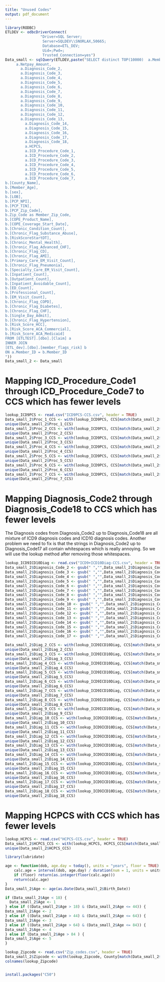 ---
title: "Unused Codes"
output: pdf_document
---

```{r}
library(RODBC)
ETLDEV <- odbcDriverConnect(
                "Driver=SQL Server;
                 Server=SQLDEV\\SNORLAX,50665;
                 Database=ETL_DEV;
                 Uid=;Pwd=;
                 Trusted_Connection=yes")
Data_small <- sqlQuery(ETLDEV,paste("SELECT distinct TOP(10000)  a.Member_ID,
     a.Netpay_Amount, 
	   a.Diagnosis_Code_2,
	   a.Diagnosis_Code_3,
	   a.Diagnosis_Code_4,   
	   a.Diagnosis_Code_5,
	   a.Diagnosis_Code_6,
	   a.Diagnosis_Code_7,
	   a.Diagnosis_Code_8,
	   a.Diagnosis_Code_9,
	   a.Diagnosis_Code_10,
	   a.Diagnosis_Code_11,
	   a.Diagnosis_Code_12,
	   a.Diagnosis_Code_13,
		 a.Diagnosis_Code_14,
		 a.Diagnosis_Code_15,
		 a.Diagnosis_Code_16,
		 a.Diagnosis_Code_17,
		 a.Diagnosis_Code_18,
		 a.HCPCS,
		 a.ICD_Procedure_Code_1,
		 a.ICD_Procedure_Code_2,
		 a.ICD_Procedure_Code_3,
		 a.ICD_Procedure_Code_4,
		 a.ICD_Procedure_Code_5,
		 a.ICD_Procedure_Code_6,
		 a.ICD_Procedure_Code_7,
b.[County_Name],     
b.[Member_Age],
b.[sex],
b.[LOB],
b.[PCP_NPI],
b.[PCP_TIN],
b.[PCP_Zip_Code],
b.Zip_Code as Member_Zip_Code,
b.[COPE_Product_Name],
b.[COPE_Coverage_Start_Date],
b.[Chronic_Condition_Count],
b.[Chronic_Flag_Substance_Abuse],
b.[RiskScoreStartDT],
b.[Chronic_Mental_Health],
b.[Chronic_Flag_Advanced_CHF],
b.[Chronic_Flag_CD],
b.[Chronic_Flag_AMI],
b.[Primary_Care_EM_Visit_Count],
b.[Chronic_Flag_Pneumonia],
b.[Specialty_Care_EM_Visit_Count],
b.[Inpatient_Count],
b.[Outpatient_Count],
b.[Inpatient_Avoidable_Count],
b.[ED_Count],
b.[Professional_Count],
b.[EM_Visit_Count],
b.[Chronic_Flag_COPD],
b.[Chronic_Flag_Diabetes],
b.[Chronic_Flag_CHF],
b.[Single_Day_Admit],
b.[Chronic_Flag_Hypertension],
b.[Risk_Score_HCC],
b.[Risk_Score_ACA_Commercial],
b.[Risk_Score_ACA_Medicaid]
FROM [ETLTEST].[dbo].[Claim] a
INNER JOIN 
[ETL_dev].[dbo].[member_flags_risk] b
ON a.Member_ID = b.Member_ID
"))
Data_small_2 <- Data_small
```

# Mapping ICD_Procedure_Code1 through ICD_Procedure_Code7 to CCS which has fewer levels
```{r}
lookup_ICD9PCS <- read.csv("ICD9PCS-CCS.csv", header = TRUE)
Data_small_2$Proc_1_CCS <- with(lookup_ICD9PCS, CCS[match(Data_small_2$ICD_Procedure_Code_1,ICD9)])
unique(Data_small_2$Proc_1_CCS)
Data_small_2$Proc_2_CCS <- with(lookup_ICD9PCS, CCS[match(Data_small_2$ICD_Procedure_Code_2,ICD9)])
unique(Data_small_2$Proc_2_CCS)
Data_small_2$Proc_3_CCS <- with(lookup_ICD9PCS, CCS[match(Data_small_2$ICD_Procedure_Code_3,ICD9)])
unique(Data_small_2$Proc_3_CCS)
Data_small_2$Proc_4_CCS <- with(lookup_ICD9PCS, CCS[match(Data_small_2$ICD_Procedure_Code_4,ICD9)])
unique(Data_small_2$Proc_4_CCS)
Data_small_2$Proc_5_CCS <- with(lookup_ICD9PCS, CCS[match(Data_small_2$ICD_Procedure_Code_5,ICD9)])
unique(Data_small_2$Proc_5_CCS)
Data_small_2$Proc_6_CCS <- with(lookup_ICD9PCS, CCS[match(Data_small_2$ICD_Procedure_Code_6,ICD9)])
unique(Data_small_2$Proc_6_CCS)
Data_small_2$Proc_7_CCS <- with(lookup_ICD9PCS, CCS[match(Data_small_2$ICD_Procedure_Code_7,ICD9)])
unique(Data_small_2$Proc_7_CCS)
```

# Mapping Diagnosis_Code2 through Diagnosis_Code18 to CCS which has fewer levels  
The Diagnosis codes from Diagnosis_Code2 up to Diagnosis_Code18 are all mixture of ICD9 diagnosis codes and ICD10 diagnosis codes. Another problem we need to fix is that the strings in Diagnosis_Code2 up to Diagnosis_Code17 all contain whitespaces which is really annoying. So we will use the lookup method after removing those whitespaces.
```{r}
lookup_ICD9ICD10Diag <- read.csv("ICD9+ICD10Diag-CCS.csv", header = TRUE)
Data_small_2$Diagnosis_Code_2 <- gsub(" ","",Data_small_2$Diagnosis_Code_2)
Data_small_2$Diagnosis_Code_3 <- gsub(" ","",Data_small_2$Diagnosis_Code_3)
Data_small_2$Diagnosis_Code_4 <- gsub(" ","",Data_small_2$Diagnosis_Code_4)
Data_small_2$Diagnosis_Code_5 <- gsub(" ","",Data_small_2$Diagnosis_Code_5)
Data_small_2$Diagnosis_Code_6 <- gsub(" ","",Data_small_2$Diagnosis_Code_6)
Data_small_2$Diagnosis_Code_7 <- gsub(" ","",Data_small_2$Diagnosis_Code_7)
Data_small_2$Diagnosis_Code_8 <- gsub(" ","",Data_small_2$Diagnosis_Code_8)
Data_small_2$Diagnosis_Code_9 <- gsub(" ","",Data_small_2$Diagnosis_Code_9)
Data_small_2$Diagnosis_Code_10 <- gsub(" ","",Data_small_2$Diagnosis_Code_10)
Data_small_2$Diagnosis_Code_11 <- gsub(" ","",Data_small_2$Diagnosis_Code_11)
Data_small_2$Diagnosis_Code_12 <- gsub(" ","",Data_small_2$Diagnosis_Code_12)
Data_small_2$Diagnosis_Code_13 <- gsub(" ","",Data_small_2$Diagnosis_Code_13)
Data_small_2$Diagnosis_Code_14 <- gsub(" ","",Data_small_2$Diagnosis_Code_14)
Data_small_2$Diagnosis_Code_15 <- gsub(" ","",Data_small_2$Diagnosis_Code_15)
Data_small_2$Diagnosis_Code_16 <- gsub(" ","",Data_small_2$Diagnosis_Code_16)
Data_small_2$Diagnosis_Code_17 <- gsub(" ","",Data_small_2$Diagnosis_Code_17)
```

```{r}
Data_small_2$Diag_2_CCS <- with(lookup_ICD9ICD10Diag, CCS[match(Data_small_2$Diagnosis_Code_2,ICD9and10Diag)])
unique(Data_small_2$Diag_2_CCS)
Data_small_2$Diag_3_CCS <- with(lookup_ICD9ICD10Diag, CCS[match(Data_small_2$Diagnosis_Code_3,ICD9and10Diag)])
unique(Data_small_2$Diag_3_CCS)
Data_small_2$Diag_4_CCS <- with(lookup_ICD9ICD10Diag, CCS[match(Data_small_2$Diagnosis_Code_4,ICD9and10Diag)])
unique(Data_small_2$Diag_4_CCS)
Data_small_2$Diag_5_CCS <- with(lookup_ICD9ICD10Diag, CCS[match(Data_small_2$Diagnosis_Code_5,ICD9and10Diag)])
unique(Data_small_2$Diag_5_CCS)
Data_small_2$Diag_6_CCS <- with(lookup_ICD9ICD10Diag, CCS[match(Data_small_2$Diagnosis_Code_6,ICD9and10Diag)])
unique(Data_small_2$Diag_6_CCS)
Data_small_2$Diag_7_CCS <- with(lookup_ICD9ICD10Diag, CCS[match(Data_small_2$Diagnosis_Code_7,ICD9and10Diag)])
unique(Data_small_2$Diag_7_CCS)
Data_small_2$Diag_8_CCS <- with(lookup_ICD9ICD10Diag, CCS[match(Data_small_2$Diagnosis_Code_8,ICD9and10Diag)])
unique(Data_small_2$Diag_8_CCS)
Data_small_2$Diag_9_CCS <- with(lookup_ICD9ICD10Diag, CCS[match(Data_small_2$Diagnosis_Code_9,ICD9and10Diag)])
unique(Data_small_2$Diag_9_CCS)
Data_small_2$Diag_10_CCS <- with(lookup_ICD9ICD10Diag, CCS[match(Data_small_2$Diagnosis_Code_10,ICD9and10Diag)])
unique(Data_small_2$Diag_10_CCS)
Data_small_2$Diag_11_CCS <- with(lookup_ICD9ICD10Diag, CCS[match(Data_small_2$Diagnosis_Code_11,ICD9and10Diag)])
unique(Data_small_2$Diag_11_CCS)
Data_small_2$Diag_12_CCS <- with(lookup_ICD9ICD10Diag, CCS[match(Data_small_2$Diagnosis_Code_12,ICD9and10Diag)])
unique(Data_small_2$Diag_12_CCS)
Data_small_2$Diag_13_CCS <- with(lookup_ICD9ICD10Diag, CCS[match(Data_small_2$Diagnosis_Code_13,ICD9and10Diag)])
unique(Data_small_2$Diag_13_CCS)
Data_small_2$Diag_14_CCS <- with(lookup_ICD9ICD10Diag, CCS[match(Data_small_2$Diagnosis_Code_14,ICD9and10Diag)])
unique(Data_small_2$Diag_14_CCS)
Data_small_2$Diag_15_CCS <- with(lookup_ICD9ICD10Diag, CCS[match(Data_small_2$Diagnosis_Code_15,ICD9and10Diag)])
unique(Data_small_2$Diag_15_CCS)
Data_small_2$Diag_16_CCS <- with(lookup_ICD9ICD10Diag, CCS[match(Data_small_2$Diagnosis_Code_16,ICD9and10Diag)])
unique(Data_small_2$Diag_16_CCS)
Data_small_2$Diag_17_CCS <- with(lookup_ICD9ICD10Diag, CCS[match(Data_small_2$Diagnosis_Code_17,ICD9and10Diag)])
unique(Data_small_2$Diag_17_CCS)
Data_small_2$Diag_18_CCS <- with(lookup_ICD9ICD10Diag, CCS[match(Data_small_2$Diagnosis_Code_18,ICD9and10Diag)])
unique(Data_small_2$Diag_18_CCS)
```

# Mapping HCPCS with CCS which has fewer levels
```{r}
lookup_HCPCS <- read.csv("HCPCS-CCS.csv", header = TRUE)
Data_small_2$HCPCS_CCS <- with(lookup_HCPCS, HCPCS_CCS[match(Data_small_2$HCPCS,HCPCS)])
unique(Data_small_2$HCPCS_CCS)
```

```{r}
library(lubridate)

age <- function(dob, age.day = today(), units = "years", floor = TRUE) {
    calc.age = interval(dob, age.day) / duration(num = 1, units = units)
    if (floor) return(as.integer(floor(calc.age)))
    return(calc.age)
}
Data_small_2$Age <- age(as.Date(Data_small_2$Birth_Date))

if (Data_small_2$Age < 18) {
  Data_small_2$Age <- 1
} else if ((Data_small_2$Age > 18) & (Data_small_2$Age <= 44)) {
Data_small_2$Age <- 2
} else if ((Data_small_2$Age > 44) & (Data_small_2$Age <= 64)) {
Data_small_2$Age <- 3
} else if ((Data_small_2$Age > 64) & (Data_small_2$Age <= 84)) {
Data_small_2$Age <- 4
} else if (Data_small_2$Age > 84 ) {
Data_small_2$Age <- 5
}
```

```{r}
lookup_Zipcode <- read.csv("Zip_codes.csv", header = TRUE)
Data_small_2$Zipcode <- with(lookup_Zipcode, County[match(Data_small_2$Zip_Code,Zip.Code)])
colnames(lookup_Zipcode)


install.packages("C50")
```





